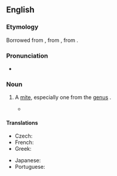 {{also|Acarus}}
==English==
{{wikipedia|Acarina}}

===Etymology===
Borrowed from {{bor|en|NL.|acarus}}, from {{der|en|grc|ἄκαρι||cheese mite, tick}}, from {{m|grc|ἀκαρής||tiny}}.

===Pronunciation===
* {{IPA|/ˈæk.ə.ɹəs/|lang=en}}

===Noun===
{{en-noun|acari|acarina}}

# {{lb|en|zoology}} A [[mite]], especially one from the [[genus]] {{m|mul|Acarus}}.
#* {{quote-book|lang=en|year=1658|passage=water strongly boiled; wherein the Seeds are extinguished by fire and decoction, and therefore last long and pure without such alteration, affording neither uliginous coats, gnatworms, '''Acari''', hairworms, like crude and common water|author=Sir Thomas Browne|title=The Garden of Cyrus|publisher=Folio Society|year_published=2007|page=205}}

====Translations====
{{trans-top|genus}}
* Czech: {{t+|cs|roztoč|m}}
* French: {{t+|fr|acarien|m}}
* Greek: {{t+|el|άκαρι|n|sc=Grek}}
{{trans-mid}}
* Japanese: {{t+|ja|ダニ|tr=dani|sc=Jpan}}
* Portuguese: {{t|pt|acarino|m}}
{{trans-bottom}}